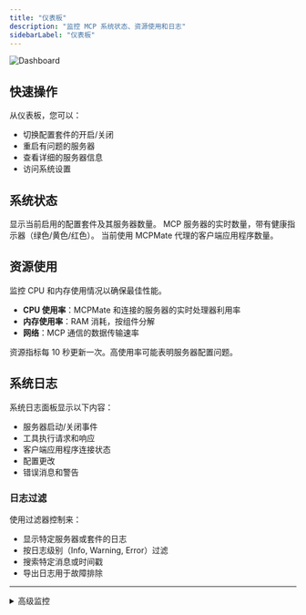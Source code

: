 ```yaml
---
title: "仪表板"
description: "监控 MCP 系统状态、资源使用和日志"
sidebarLabel: "仪表板"
---
```



<img
  className="block dark:hidden"
  src="/i18n/zh/images/dashboard.jpg"
  alt="Dashboard"
  title={true}
/>

## 快速操作

从仪表板，您可以：
- 切换配置套件的开启/关闭
- 重启有问题的服务器
- 查看详细的服务器信息
- 访问系统设置

## 系统状态

<CardGroup cols={3}>
  <Card title="Active Suits" icon="layer-group">
    显示当前启用的配置套件及其服务器数量。
  </Card>
  <Card title="Running Servers" icon="server">
    MCP 服务器的实时数量，带有健康指示器（绿色/黄色/红色）。
  </Card>
  <Card title="Connected Apps" icon="plug">
    当前使用 MCPMate 代理的客户端应用程序数量。
  </Card>
</CardGroup>

## 资源使用

监控 CPU 和内存使用情况以确保最佳性能。

- **CPU 使用率**：MCPMate 和连接的服务器的实时处理器利用率
- **内存使用率**：RAM 消耗，按组件分解
- **网络**：MCP 通信的数据传输速率

<Callout type="info">
    资源指标每 10 秒更新一次。高使用率可能表明服务器配置问题。
</Callout>

## 系统日志

系统日志面板显示以下内容：
- 服务器启动/关闭事件
- 工具执行请求和响应
- 客户端应用程序连接状态
- 配置更改
- 错误消息和警告

### 日志过滤

使用过滤器控制来：
- 显示特定服务器或套件的日志
- 按日志级别（Info, Warning, Error）过滤
- 搜索特定消息或时间戳
- 导出日志用于故障排除

---

<details>
<summary>高级监控</summary>

要进行详细的性能分析，请检查各个服务器状态页面，并考虑为特定组件启用调试日志。

</details>
